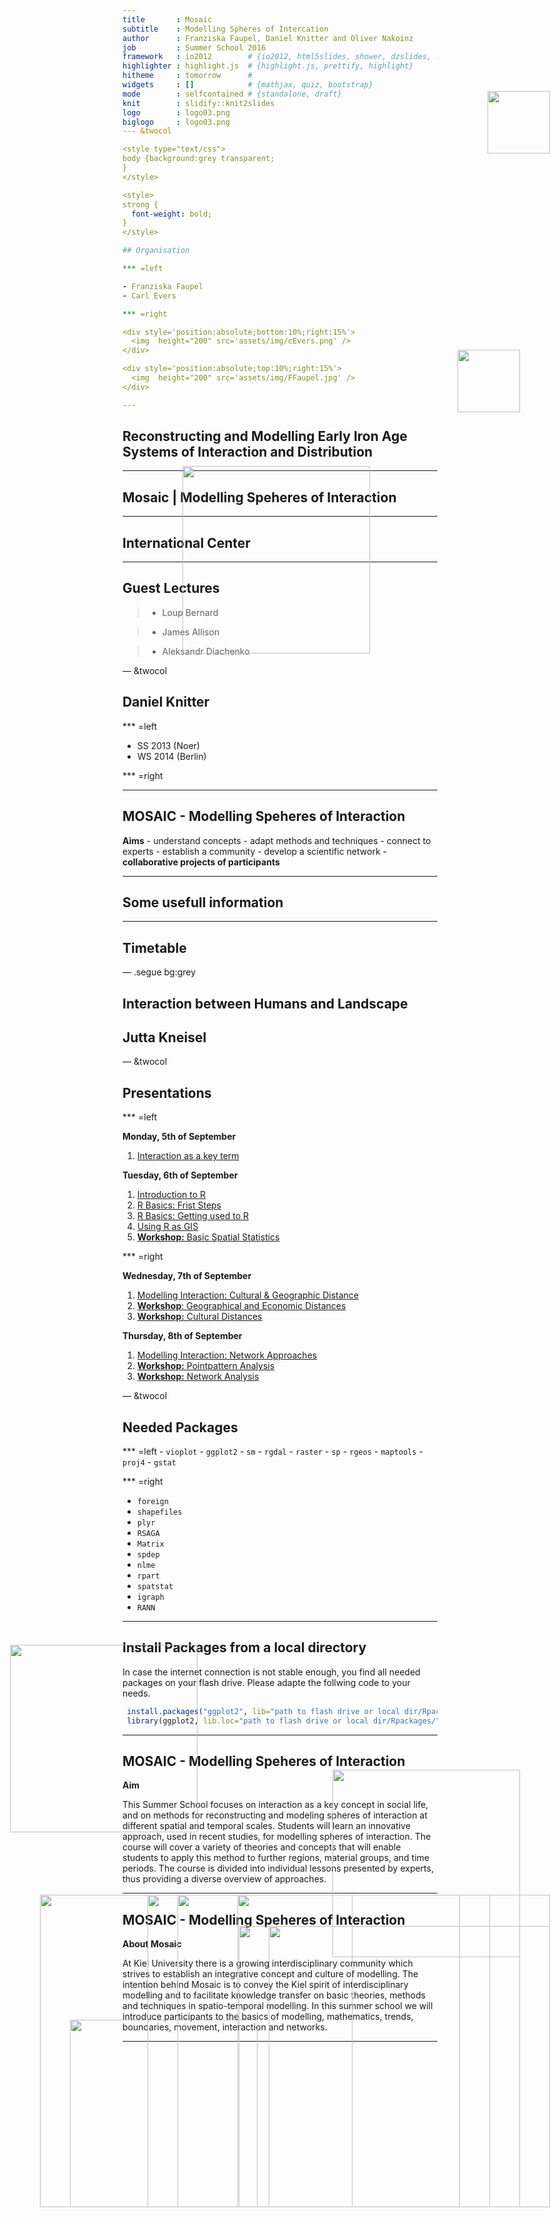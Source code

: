 ```yaml
---
title       : Mosaic 
subtitle    : Modelling Spheres of Intercation
author      : Franziska Faupel, Daniel Knitter and Oliver Nakoinz
job         : Summer School 2016
framework   : io2012        # {io2012, html5slides, shower, dzslides, ...}
highlighter : highlight.js  # {highlight.js, prettify, highlight}
hitheme     : tomorrow      # 
widgets     : []            # {mathjax, quiz, bootstrap}
mode        : selfcontained # {standalone, draft}
knit        : slidify::knit2slides
logo        : logo03.png
biglogo     : logo03.png
--- &twocol

<style type="text/css">
body {background:grey transparent;
}
</style>

<style>
strong {
  font-weight: bold;
}
</style>

## Organisation

*** =left

- Franziska Faupel
- Carl Evers

*** =right

<div style='position:absolute;bottom:10%;right:15%'>
  <img  height="200" src='assets/img/cEvers.png' />
</div>

<div style='position:absolute;top:10%;right:15%'>
  <img  height="200" src='assets/img/FFaupel.jpg' />
</div>

---
```


## Reconstructing and Modelling Early Iron Age Systems of Interaction and Distribution

<div style='position:absolute;bottom:10%;right:5%'>
  <img  height="450" src='assets/img/shkr.png' />
</div>

<div style='position:absolute;bottom:25%;left:5%'>
  <img  height="300" src='assets/img/pic51.png' />
</div>


---

## Mosaic | Modelling Speheres of Interaction

<div style='position:absolute;bottom:10%;right:20%'>
  <img  height="500" src='assets/img/mosaic.png' />
</div>

---

## International Center

<div style='position:absolute;bottom:10%;left:10%'>
  <img  height="500" src='assets/img/IntCenter.png' />
</div>

<div style='position:absolute;top:15%;right:10%'>
  <img  height="100" src='assets/img/CAu.png' />
</div>

--- 

## Guest Lectures

>- Loup Bernard

>- James Allison

>- Aleksandr Diachenko

--- &twocol

## Daniel Knitter

*** =left

- SS 2013 (Noer)
- WS 2014 (Berlin)

*** =right

<div style='position:absolute;bottom:10%;right:10%'>
  <img  height="450" src='assets/img/diss.jpg' />
</div>

<div style='position:absolute;bottom:10%;left:15%'>
  <img  height="300" src='assets/img/buch.jpeg' />
</div>

---

## MOSAIC - Modelling Speheres of Interaction

**Aims**
- understand concepts
- adapt methods and techniques
- connect to experts
- establish a community
- develop a scientific network
- **collaborative projects of participants**

<div style='position:absolute;bottom:20%;right:10%'>
  <img  height="300" src='assets/img/panic.jpg' />
</div>

---

## Some usefull information

<div style='position:absolute;bottom:10%;right:5%'>
  <img  height="500" src='assets/img/Ufg_Lage.png' />
</div>

---

## Timetable

<div style='position:absolute;bottom:10%;right:15%'>
  <img  height="500" src='assets/img/time.png' />
</div>

--- .segue bg:grey

## Interaction between Humans and Landscape

## Jutta Kneisel

<a class="btn btn-primary btn-large" href='https://isaakiel.github.io/index.html'>
 <img  height="100" width="100" style='position:absolute;top:5%;right:5%' src='assets/img/ISAAK.png' />
</a>

--- &twocol

## Presentations

*** =left

**Monday, 5th of September**

1. [Interaction as a key term](01-interaction/index.html)

**Tuesday, 6th of September**

1. [Introduction to R](02-introduction/index.html)
2. [R Basics: Frist Steps](03-R_basics01/index.html)
3. [R Basics: Getting used to R](04-R_basics02/index.html)
4. [Using R as GIS](05-R_GIS/index.html)
5. [**Workshop:** Basic Spatial Statistics](06-WS_Basic_Spatial_Statistics/index.html)

*** =right

**Wednesday, 7th of September**

1. [Modelling Interaction: Cultural & Geographic Distance](07-cul_distances/index.html)
2. [**Workshop**: Geographical and Economic Distances](08-WS_Geo_Eco_Distances/index.html)
3. [**Workshop:** Cultural Distances](09-WS_Cul_Distances/index.html)

**Thursday, 8th of September**

1. [Modelling Interaction: Network Approaches](10-Network_Analysis/index.html)
2. [**Workshop:** Pointpattern Analysis](11-WS_Pointpattern/index.html)
3. [**Workshop:** Network Analysis](12-WS_Network/index.html)

<a class="btn btn-primary btn-large" href='https://isaakiel.github.io/index.html'>
 <img  height="100" width="100" style='position:absolute;top:5%;right:5%' src='assets/img/ISAAK.png' />
</a>

--- &twocol

## Needed Packages

*** =left
- `vioplot`
- `ggplot2`
- `sm`
- `rgdal`
- `raster`
-  `sp`
- `rgeos`
- `maptools`
- `proj4`
- `gstat`

*** =right

- `foreign`
- `shapefiles`
- `plyr`
- `RSAGA`
- `Matrix`
- `spdep`
- `nlme`
- `rpart`
- `spatstat`
- `igraph`
- `RANN`

---

## Install Packages from a local directory

In case the internet connection is not stable enough, you find all needed packages on your flash drive.
Please adapte the follwing code to your needs. 

```r
 install.packages("ggplot2", lib="path to flash drive or local dir/Rpackages/")
 library(ggplot2, lib.loc="path to flash drive or local dir/Rpackages/")
```

---

## MOSAIC - Modelling Speheres of Interaction

**Aim**

This Summer School focuses on interaction as a key concept in social life, and 
on methods for reconstructing and modeling spheres of interaction at different 
spatial and temporal scales. Students will learn an innovative approach, used in
recent studies, for modelling spheres of interaction. The course will cover a 
variety of theories and concepts that will enable students to apply this method 
to further regions, material groups, and time periods. The course is divided 
into individual lessons presented by experts, thus providing a diverse overview 
of approaches.

---

## MOSAIC - Modelling Speheres of Interaction

**About Mosaic**

At Kiel University there is a growing interdisciplinary community which strives 
to establish an integrative concept and culture of modelling. The intention 
behind Mosaic is to convey the Kiel spirit of interdisciplinary modelling and to
facilitate knowledge transfer on basic theories, methods and techniques in 
spatio-temporal modelling. In this summer school we will introduce participants 
to the basics of modelling, mathematics, trends, boundaries, movement, 
interaction and networks.

---

<a class="btn btn-primary btn-large" href='https://isaakiel.github.io/index.html'>
 <img  height="300" width="300" style='position:absolute;top:20%;right:35%' src='assets/img/ISAAK.png' />
</a>
